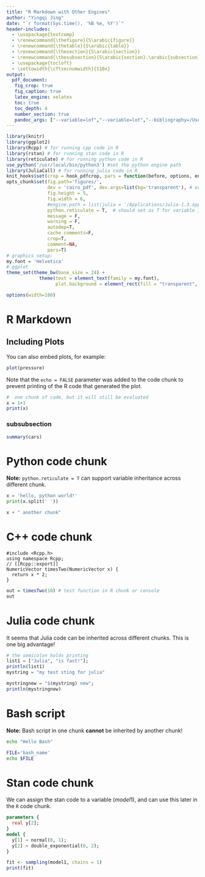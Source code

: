 ```yaml
---
title: "R Markdown with Other Engines"
author: "Yingqi Jing"
date: "`r format(Sys.time(), '%B %e, %Y')`"
header-includes:
  - \usepackage{textcomp}
  - \renewcommand{\thefigure}{S\arabic{figure}}
  - \renewcommand{\thetable}{S\arabic{table}}
  - \renewcommand{\thesection}{S\arabic{section}}
  - \renewcommand{\thesubsection}{S\arabic{section}.\arabic{subsection}}
  - \usepackage{tocloft}
  - \settowidth{\cftsecnumwidth}{S10x}
output: 
  pdf_document:
   fig_crop: true
   fig_caption: true
   latex_engine: xelatex
   toc: true
   toc_depth: 4
   number_section: true
   pandoc_args: ["--variable=lof","--variable=lot","--bibliography=/Users/jakejing/switchdrive/bib/references.bib", "--csl=/Users/jakejing/switchdrive/bib/unified-style-linguistics.csl"]
---
```


```r
library(knitr)
library(ggplot2)
library(Rcpp) # for running cpp code in R
library(rstan) # for running stan code in R
library(reticulate) # for running python code in R
use_python('/usr/local/bin/python3') #set the python engine path
library(JuliaCall) # for running julia code in R
knit_hooks$set(crop = hook_pdfcrop, pars = function(before, options, envir) {if(before) {par(family=my.font)} else NULL})
opts_chunk$set(fig.path='figures/',
               dev = 'cairo_pdf', dev.args=list(bg='transparent'), # or quartz_pdf (for lattice)
               fig.height = 5,
               fig.width = 6,
               #engine.path = list(julia = '/Applications/Julia-1.3.app/Contents/Resources/julia/bin/'), # do not use engine path, it does not allow variable inheritance across chunks
               python.reticulate = T,  # should set as T for variable inheritance across chunks
               message = F,
               warning = F,
               autodep=T,
               cache.comments=F,
               crop=T,
               comment=NA,
               pars=T)
# graphics setup:
my.font = 'Helvetica'
# ggplot
theme_set(theme_bw(base_size = 24) +
            theme(text = element_text(family = my.font),
                  plot.background = element_rect(fill = "transparent", colour = NA)))

options(width=180)
```

\clearpage

R Markdown
======

Including Plots
----------

You can also embed plots, for example:

```r
plot(pressure)
```

Note that the `echo = FALSE` parameter was added to the code chunk to prevent printing of the R code that generated the plot.

```r
#  one chunk of code, but it will still be evaluated
x = 1+1
print(x)
```



### subsubsection

```r
summary(cars)
```

Python code chunk
======

**Note:** `python.reticulate = T` can support variable inheritance across different chunk.

```python
x = 'hello, python world!'
print(x.split(' '))
```

```python
x + " another chunk"
```


C++ code chunk
=======

```Rcpp
#include <Rcpp.h>
using namespace Rcpp;
// [[Rcpp::export]]
NumericVector timesTwo(NumericVector x) {
  return x * 2;
}
```

```r
out = timesTwo(10) # test function in R chunk or console
out
```

Julia code chunk
=======

It seems that Julia code can be inherited across different chunks. This is one big advantage!

```julia
# the semicolon holds printing
list1 = ["Julia", "is fast!"];
println(list1)
mystring = "my test sting for julia"
```

```julia
mystringnew = "$(mystring) new";
println(mystringnew)
```


Bash script
========

**Note:** Bash script in one chunk **cannot** be inherited by another chunk!

```bash
echo "Hello Bash"
```

```bash
FILE='bash_name'
echo $FILE
```

Stan code chunk
==========

We can assign the stan code to a variable ($model1$), and can use this later in the `R` code chunk. 

```stan
parameters {
  real y[2];
}
model {
  y[1] ~ normal(0, 1);
  y[2] ~ double_exponential(0, 2);
}
```

```r
fit <- sampling(model1, chains = 1)
print(fit)
```
